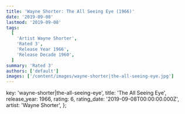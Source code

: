 ```yaml
---
title: 'Wayne Shorter: The All Seeing Eye (1966)'
date: '2019-09-08'
lastmod: '2019-09-08'
tags:
  [
    'Artist Wayne Shorter',
    'Rated 3',
    'Release Year 1966',
    'Release Decade 1960',
  ]
summary: 'Rated 3'
authors: ['default']
images: ['/content/images/wayne-shorter|the-all-seeing-eye.jpg']
---
```


  key: 'wayne-shorter|the-all-seeing-eye',
  title: 'The All Seeing Eye',
  release_year: 1966,
  rating: 6,
  rating_date: '2019-09-08T00:00:00.000Z',
  artist: 'Wayne Shorter',
};

<MusicRating data={data} />
